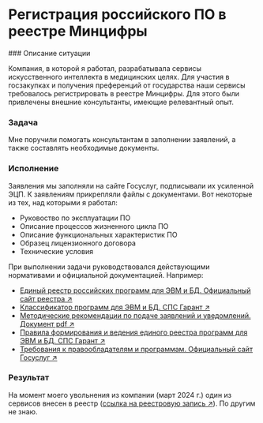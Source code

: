 
# Регистрация российского ПО в реестре Минцифры

<Steps>
### Описание ситуации

Компания, в которой я работал, разрабатывала сервисы искусственного интеллекта в медицинских целях. Для участия в госзакупках и получения преференций от государства наши сервисы требовалось регистрировать в реестре Минцифры. Для этого были привлечены внешние консультанты, имеющие релевантный опыт.

### Задача

Мне поручили помогать консультантам в заполнении заявлений, а также составлять необходимые документы.

### Исполнение

Заявления мы заполняли на сайте Госуслуг, подписывали их усиленной ЭЦП. К заявлениям прикрепляли файлы с документами. Вот некоторые из тех, над которыми я работал:

- Руковоство по эксплуатации ПО
- Описание процессов жизненного цикла ПО
- Описание функциональных характеристик ПО
- Образец лицензионного договора
- Технические условия

При выполнении задачи руководствовался действующими нормативами и официальной документацией. Например:

- [Единый реестр российских программ для ЭВМ и БД. Официальный сайт реестра ↗](https://reestr.digital.gov.ru)
- [Классификатор программ для ЭВМ и БД. СПС Гарант ↗](https://base.garant.ru/74832091/)
- [Методические рекомендации по подаче заявлений и уведомлений. Документ pdf ↗](https://reestr.digital.gov.ru/upload/documents/Методичка_Подача_заявления.pdf)
- [Правила формирования и ведения единого реестра программ для ЭВМ и БД. СПС Гарант ↗](https://base.garant.ru/71252170/)
- [Требования к правообладателям и программам. Официальный сайт Госуслуг ↗](https://www.gosuslugi.ru/reestrpo)

### Результат

На момент моего увольнения из компании (март 2024 г.) один из сервисов внесен в реестр ([ссылка на реестровую запись ↗](https://reestr.digital.gov.ru/request/1836112/)). По другим не знаю.

</Steps>